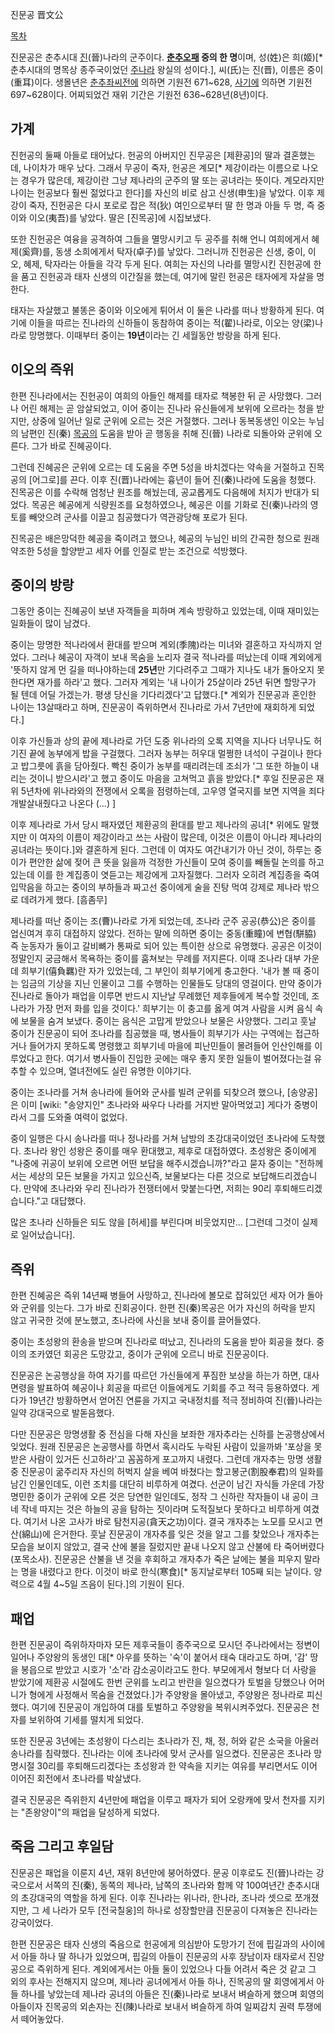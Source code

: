 진문공
晋文公

[[목차]]

진문공은 춘추시대 [[진(춘추오패)|진]](晉)나라의 군주이다. '''[[춘추오패]] 중의 한 명'''이며, 성(姓)은 희(姬)[* 춘추시대의 명목상 종주국이었던 [[주나라#s-1|주나라]] 왕실의 성이다.], 씨(氏)는 진(晋), 이름은 중이 (重耳)이다. 생몰년은 [[춘추좌씨전]]에 의하면 기원전 671~628, [[사기(역사책)|사기]]에 의하면 기원전 697~628이다. 어찌되었건 재위 기간은 기원전 636~628년(8년)이다.

== 가계  ==
진헌공의 둘째 아들로 태어났다. 헌공의 아버지인 진무공은 [제환공]의 딸과 결혼했는데, 나이차가 매우 났다. 그래서 무공이 죽자, 헌공은 계모[* 제강이라는 이름으로 나오는 경우가 많은데, 제강이란 그냥 제나라의 군주의 딸 또는 공녀라는 뜻이다. 계모라지만 나이는 헌공보다 훨씬 젊었다고 한다]를 자신의 비로 삼고 신생(申生)을 낳았다. 이후 제강이 죽자, 진헌공은 다시 포로로 잡은 적(狄) 여인으로부터 딸 한 명과 아들 두 명, 즉 중이와 이오(夷吾)를 낳았다. 딸은 [진목공]에 시집보냈다.

또한 진헌공은 여융을 공격하여 그들을 멸망시키고 두 공주를 취해 언니 여희에게서 혜제(奚齊)를, 동생 소희에게서 탁자(卓子)를 낳았다. 그러니까 진헌공은 신생, 중이, 이오, 혜제, 탁자라는 아들을 각각 두게 된다. 여희는 자신의 나라를 멸망시킨 진헌공에 한을 품고 진헌공과 태자 신생의 이간질을 했는데, 여기에 말린 헌공은 태자에게 자살을 명한다.

태자는 자살했고 불똥은 중이와 이오에게 튀어서 이 둘은 나라를 떠나 방황하게 된다. 여기에 이들을 따르는 진나라의 신하들이 동참하여 중이는 적(翟)나라로, 이오는 양(梁)나라로 망명했다. 이때부터 중이는 '''19년'''이라는 긴 세월동안 방랑을 하게 된다.

== 이오의 즉위  ==
한편 진나라에서는 진헌공이 여희의 아들인 해제를 태자로 책봉한 뒤 곧 사망했다. 그러나 어린 해제는 곧 암살되었고, 이어 중이는 진나라 유신들에게 보위에 오르라는 청을 받지만, 상중에 일어난 일로 군위에 오르는 것은 거절했다. 그러나 동복동생인 이오는 누님의 남편인 진(秦) [[진목공|목공]]의 도움을 받아 곧 행동을 취해 진(晉) 나라로 되돌아와 군위에 오른다. 그가 바로 진혜공이다.

그런데 진혜공은 군위에 오르는 데 도움을 주면 5성을 바치겠다는 약속을 거절하고 진목공의 [어그로]를 끈다. 이후 진(晋)나라에는 흉년이 들어 진(秦)나라에 도움을 청했다. 진목공은 이를 수락해 엄청난 원조를 해눴는데, 공교롭게도 다음해에 처지가 반대가 되었다. 목공은 혜공에게 식량원조를 요청하였으나, 혜공은 이를 기화로 진(秦)나라의 영토를 빼앗으려 군사를 이끌고 침공했다가 역관광당해 포로가 된다. 

진목공은 배은망덕한 혜공을 죽이려고 했으나, 혜공의 누님인 비의 간곡한 청으로 원래 약조한 5성을 할양받고 세자 어를 인질로 받는 조건으로 석방했다. 

== 중이의 방랑 ==
그동안 중이는 진혜공이 보낸 자객들을 피하며 계속 방랑하고 있었는데, 이때 재미있는 일화들이 많이 남겼다.

중이는 망명한 적나라에서 환대를 받으며 계외(季隗)라는 미녀와 결혼하고 자식까지 얻었다. 그러나 혜공이 자객이 보내 목숨을 노리자 결국 적나라를 떠났는데 이때 계외에게 '뜻하지 않게 먼 길을 떠나야하는데 '''25년'''만 기다려주고 그때가 지나도 내가 돌아오지 못한다면 재가를 하라'고 했다. 그러자 계외는 '내 나이가 25살이라 25년 뒤면 할망구가 될 텐데 어딜 가겠는가. 평생 당신을 기다리겠다'고 답했다.[* 계외가 진문공과 혼인한 나이는 13살때라고 하며, 진문공이 즉위하면서 진나라로 가서 7년만에 재회하게 되었다.]

이후 가신들과 상의 끝에 제나라로 가던 도중 위나라의 오록 지역을 지나다 너무나도 허기진 끝에 농부에게 밥을 구걸했다. 그러자 농부는 허우대 멀쩡한 녀석이 구걸이나 한다고 밥그릇에 흙을 담아줬다. 빡친 중이가 농부를 때리려는데 조쇠가 '그 또한 하늘이 내리는 것이니 받으시라'고 했고 중이도 마음을 고쳐먹고 흙을 받았다.[* 후일 진문공은 재위 5년차에 위나라와의 전쟁에서 오록을 점령하는데, 고우영 열국지를 보면 지역을 죄다 개발살내줬다고 나온다 (...) ]

이후 제나라로 가서 당시 패자였던 제환공의 환대를 받고 제나라의 공녀[* 위에도 말했지만 이 여자의 이름이 제강이라고 쓰는 사람이 많은데, 이것은 이름이 아니라 제나라의 공녀라는 뜻이다.]와 결혼하게 된다. 그런데 이 여자도 여간내기가 아닌 것이, 하루는 중이가 편안한 삶에 젖어 큰 뜻을 잃을까 걱정한 가신들이 모여 중이를 빼돌릴 논의를 하고 있는데 이를 한 계집종이 엿듣고는 제강에게 고자질했다. 그러자 오히려 계집종을 죽여 입막음을 하고는 중이의 부하들과 짜고선 중이에게 술을 진탕 먹여 강제로 제나라 밖으로 데려가게 했다. [흠좀무]

제나라를 떠난 중이는 조(曹)나라로 가게 되었는데, 조나라 군주 공공(恭公)은 중이를 업신여겨 후히 대접하지 않았다. 전하는 말에 의하면 중이는 중동(重瞳)에 변협(駢脇) 즉 눈동자가 둘이고 갈비뼈가 통짜로 되어 있는 특이한 상으로 유명했다. 공공은 이것이 정말인지 궁금해서 목욕하는 중이를 훔쳐보는 무례를 저지른다. 이때 조나라 대부 가운데 희부기(僖負羈)란 자가 있었는데, 그 부인이 희부기에게 충고한다. '내가 볼 때 중이는 임금의 기상을 지닌 인물이고 그를 수행하는 인물들도 당대의 영걸이다. 만약 중이가 진나라로 돌아가 패업을 이루면 반드시 지난날 무례했던 제후들에게 복수할 것인데, 조나라가 가장 먼저 화를 입을 것이다.' 희부기는 이 충고를 옳게 여겨 사람을 시켜 음식 속에 보물을 숨겨 보냈다. 중이는 음식은 고맙게 받았으나 보물은 사양했다. 그리고 훗날 중이가 진문공이 되어 조나라를 침공했을 때, 병사들이 희부기가 사는 구역에는 접근하거나 들어가지 못하도록 명령했고 희부기네 마을에 피난민들이 몰려들어 인산인해를 이루었다고 한다. 여기서 병사들이 진입한 곳에는 매우 좋지 못한 일들이 벌어졌다는걸 유추할 수 있으며, 열녀전에도 실린 유명한 이야기다.

중이는 조나라를 거쳐 송나라에 들어와 군사를 빌려 군위를 되찾으려 했으나, [송양공]은 이미 [wiki: "송양지인" 초나라와 싸우다 나라를 거지반 말아먹었고] 게다가 중병이라서 그를 도와줄 여력이 없었다. 

중이 일행은 다시 송나라를 떠나 정나라를 거쳐 남방의 초강대국이었던 초나라에 도착했다. 초나라 왕인 성왕은 중이를 매우 환대했고, 제후로 대접하였다. 초성왕은 중이에게 "나중에 귀공이 보위에 오르면 어떤 보답을 해주시겠습니까?"라고 묻자 중이는 "전하께서는 세상의 모든 보물을 가지고 있으신즉, 보물보다는 다른 것으로 보답해드리겠습니다. 만약에 초나라와 우리 진나라가 전쟁터에서 맞붙는다면, 저희는 90리 후퇴해드리겠습니다."고 대답했다. 

많은 초나라 신하들은 되도 않을 [허세]를 부린다며 비웃었지만... [그런데 그것이 실제로 일어났습니다]. 

== 즉위 ==
한편 진혜공은 즉위 14년째 병들어 사망하고, 진나라에 볼모로 잡혀있던 세자 어가 돌아와 군위를 잇는다. 그가 바로 진회공이다. 한편 진(秦)목공은 어가 자신의 허락을 받지 않고 귀국한 것에 분노했고, 초나라에 사신을 보내 중이를 끌어들였다.

중이는 초성왕의 환송을 받으며  진나라로 떠났고, 진나라의 도움을 받아 회공을 쳤다. 중이의 조카였던 회공은 도망갔고, 중이가 군위에 오르니 바로 진문공이다.  

진문공은 논공행상을 하여 자기를 따르던 가신들에게 푸짐한 보상을 하는가 하면, 대사면령을 발표하여 혜공이나 회공을 따르던 이들에게도 기회를 주고 적극 등용하였다. 게다가 19년간 방황하면서 얻어진 연륜을 가지고 국내정치를 적극 정비하여 진(晉)나라는 일약 강대국으로 발돋음했다. 

다만 진문공은 망명생활 중 전심을 다해 자신을 보좌한 개자추라는 신하를 논공행상에서 잊었다. 원래 진문공은 논공행사를 하면서 혹시라도 누락된 사람이 있을까봐 '포상을 못받은 사람이 있거든 신고하라'고 꼼꼼하게 포고까지 내렸다. 그런데 개자추는 망명 생활중 진문공이 굶주리자 자신의 허벅지 살을 베여 바쳤다는 할고봉군(割股奉君)의 일화를 남긴 인물인데도, 이런 조치를 대단히 비루하게 여겼다. 선군이 남긴 자식들 가운데 가장 명민한 중이가 군위에 오른 것은 당연한 일인데도, 정작 그 신하란 작자들이 내 공이 크네 작네 따지는 것은 하늘의 공을 탐하는 짓이라며 도적질보다 못하다고 비루하게 여겼다. 여기서 나온 고사가 바로 탐천지공(貪天之功)이다. 결국 개자추는 노모를 모시고 면산(綿山)에 은거한다. 훗날 진문공이 개자추를 잊은 것을 알고 그를 찾았으나 개자추는 모습을 보이지 않았고, 결국 산에 불을 질렀지만 끝내 나오지 않고 산불에 타 죽어버렸다(포목소사). 진문공은 산불을 낸 것을 후회하고 개자추가 죽은 날에는 불을 피우지 말라는 명을 내렸다고 한다. 이것이 바로 한식(寒食)[* 동지날로부터 105째 되는 날이다. 양력으로 4월 4~5일 즈음이 된다.]의 기원이 된다.  

== 패업 ==
한편 진문공이 즉위하자마자 모든 제후국들이 종주국으로 모시던 주나라에서는 정변이 일어나 주양왕의 동생인 대[* 아우를 뜻하는 '숙'이 붙어서 태숙 대라고도 하며, '감' 땅을 봉읍으로 받았고 시호가 '소'라 감소공이라고도 한다. 부모에게서 형보다 더 사랑을 받았기에 제환공 시절에도 한번 군위를 노리고 반란을 일으켰다가 토벌을 당했으나 어머니가 형에게 사정해서 목숨을 건졌었다.]가 주양왕을 몰아냈고, 주양왕은 정나라로 피신했다. 여기에 진문공이 개입하여 대를 토벌하고 주양왕을 복위시켜주었다. 진문공은 천자를 보위하여 기세를 떨치게 되었다. 

또한 진문공 3년에는 초성왕이 다스리는 초나라가 진, 채, 정, 허와 같은 소국을 아울러 송나라를 침략했다. 진나라는 이에 초나라에 맞서 군사를 일으켰다. 진문공은 초나라 망명시절 30리를 후퇴해드리겠다는 초성왕과 한 약속을 지키는 여유를 부리면서도 이어 이어진 회전에서 초나라를 박살냈다.

결국 진문공은 즉위한지 4년만에 패업을 이루고 패자가 되어 오랑캐에 맞서 천자를 지키는 "존왕양이"의 패업을 달성하게 되었다. 

== 죽음 그리고 후일담 ==
진문공은 패업을 이룬지 4년, 재위 8년만에 붕어하였다. 문공 이후로도 진(晉)나라는 강국으로서 서쪽의 진(秦), 동쪽의 제나라, 남쪽의 초나라와 함께 약 100여년간 춘추시대의 초강대국의 역할을 하게 된다. 이후 진나라는 위나라, 한나라, 조나라 셋으로 쪼개졌지만, 그 세 나라가 모두 [전국칠웅]의 하나로 성장할만큼 진문공이 다져놓은 진나라는 강국이었다. 

한편 진문공은 태자 신생의 죽음으로 헌공에게 의심받아 도망가기 전에 핍길과의 사이에서 아들 하나 딸 하나가 있었으며, 핍길의 아들이 진문공의 사후 장남이자 태자로서 진양공으로 즉위하게 된다. 계외에게서는 아들 둘이 있었으나 다들 어려서 죽은 것 같고 그 외의 후사는 전해지지 않으며, 제나라 공녀에게서 아들 하나, 진목공의 딸 회영에게서 아들 하나를 낳았는데 제나라 공녀의 아들은 진(秦)나라로 보내서 벼슬하게 했으며 회영의 아들이자 진목공의 외손자는 진(陳)나라로 보내서 벼슬하게 하여 일찌감치 권력 투쟁에서 떼어놓았다.  
